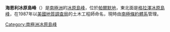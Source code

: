 {{orphan|time=2014-01-12T07:56:52+00:00}}
{{unreferenced|time=2014-01-12T07:56:52+00:00}}
{{coord|74|56|S|70|15|W|source:GNIS|display=title}}

'''海恩利冰原島峰'''（{{lang-en|Hinely Nunatak}}）是[[南極洲|南極洲]]的[[冰原島峰|冰原島峰]]，位於[[帕爾默地|帕爾默地]]，東北面是[[格拉澤冰原島峰|格拉澤冰原島峰]]，在1987年以[[美國地質調查局|美國地質調查局]]的土木工程師命名，現時由[[南極條約體系|南極條約體系]]管理。

{{Antarctica-geo-stub}}
[[Category:南極洲冰原島峰|Category:南極洲冰原島峰]]